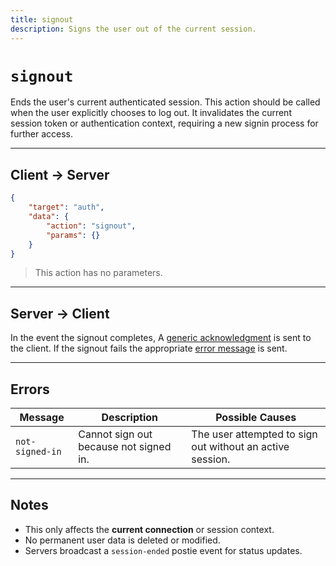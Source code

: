 ```yaml
---
title: signout
description: Signs the user out of the current session.
---
```



# `signout`

Ends the user's current authenticated session. This action should be called when the user explicitly chooses to log out. It invalidates the current session token or authentication context, requiring a new signin process for further access.

---

## Client → Server

```json Example
{
    "target": "auth",
    "data": {
        "action": "signout",
        "params": {}
    }
}
```

> This action has no parameters.

---

## Server → Client

In the event the signout completes, A [generic acknowledgment](/protocol/targets/generic-ack.mdx) is sent to the client.
If the signout fails the appropriate [error message](/protocol/targets/error.mdx) is sent.


---

## Errors

| Message         | Description                            | Possible Causes                                           |
|-----------------|----------------------------------------|-----------------------------------------------------------|
| `not-signed-in` | Cannot sign out because not signed in. | The user attempted to sign out without an active session. |

---

## Notes
- This only affects the **current connection** or session context.
- No permanent user data is deleted or modified.
- Servers broadcast a `session-ended` postie event for status updates.
